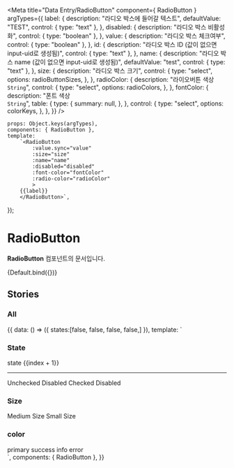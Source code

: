 
<Meta
    title="Data Entry/RadioButton"
    component={ RadioButton }
    argTypes={{
        label: {
            description: "라디오 박스에 들어갈 텍스트",
            defaultValue: "TEST",
            control: { type: "text" },
        },
        disabled: {
            description: "라디오 박스 비활성화",
            control: { type: "boolean" },
        },
        value: {
            description: "라디오 박스 체크여부",
            control: { type: "boolean" },
        },
        id: {
            description: "라디오 박스 ID (값이 없으면 input-uid로 생성됨)",
            control: { type: "text" },
        },
        name: {
            description: "라디오 박스 name (값이 없으면 input-uid로 생성됨)",
            defaultValue: "test",
            control: { type: "text" },
        },
        size: {
            description: "라디오 박스 크기",
            control: {
                type: "select",
                options: radioButtonSizes,
            },
        },
        radioColor: {
          description: "라이오버튼 색상<br/>`String`",
          control: {
              type: "select",
              options: radioColors,
          },
      },
        fontColor: {
          description: "폰트 색상<br/>`String`",
          table: {
            type: {
              summary: null,
            },
          },
          control: {
            type: "select",
            options: colorKeys,
          },
        },
    }}
/>


    props: Object.keys(argTypes),
    components: { RadioButton },
    template:
        `<RadioButton
            :value.sync="value"
            :size="size"
            :name="name"
            :disabled="disabled"
            :font-color="fontColor"
            :radio-color="radioColor"
            >
        {{label}}
        </RadioButton>`,
});

# RadioButton

**RadioButton** 컴포넌트의 문서입니다.

<Story name="Default" height="100px">
    {Default.bind({})}
</Story>

<ArgsTable story="Default" />

## Stories
### All

<Canvas>
    <Story name="All" height="100px">
        {{
         data: () => ({
            states:[false, false, false, false,]
        }),
            template: `
                <div>
                    <div>
                        <h3 class="mb-12">State</h3>
                        <RadioButton
                            v-for="(state,index) in states"
                            :key="index"
                            name="state"
                            :value=state>
                            state {{index + 1}}
                        </RadioButton>
                        <hr/>
                        <RadioButton disabled name="disabled" :value="false">Unchecked Disabled</RadioButton>
                        <RadioButton :value="true" disabled name="disabled">Checked Disabled</RadioButton>
                    </div>
                    <div class="mt-20">
                        <h3 class="mb-12">Size</h3>
                        <RadioButton size="medium" class="mb-4" name="size">Medium Size</RadioButton>
                        <RadioButton size="small" class="mb-4" name="size">Small Size</RadioButton>
                    </div>
                    <div class="mt-20">
                        <h3 class="mb-12"> color</h3>
                        <RadioButton size="medium" class="mb-4" name="size" font-color="green600">primary</RadioButton>
                        <RadioButton size="medium" class="mb-4" name="size" radio-color="success" font-color="blue600">success</RadioButton>
                        <RadioButton size="medium" class="mb-4" name="size" radio-color="info" font-color="gray600">info</RadioButton>
                        <RadioButton size="medium" class="mb-4" name="size" radio-color="error" font-color="red600">error</RadioButton>
                    </div>
                </div>
            `,
            components: { RadioButton },
        }}
    </Story>
</Canvas>

